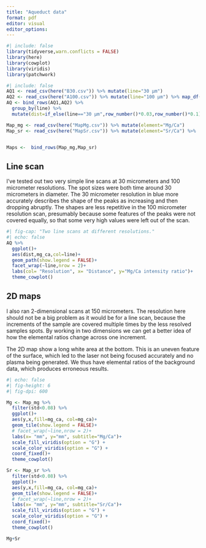---
title: "Aqueduct data"
format: pdf
editor: visual
editor_options: 
---

```{r Libraries}
#| include: false
library(tidyverse,warn.conflicts = FALSE)
library(here)
library(cowplot)
library(viridis)
library(patchwork)
```

```{r Data}
#| include: false
AQ1 <- read_csv(here("B30.csv")) %>% mutate(line="30 μm")
AQ2 <- read_csv(here("A100.csv")) %>% mutate(line="100 μm") %>% map_df(rev)
AQ <- bind_rows(AQ1,AQ2) %>% 
  group_by(line) %>% 
  mutate(dist=if_else(line=="30 μm",row_number()*0.03,row_number()*0.1))

Map_mg <- read_csv(here("MapMg.csv")) %>% mutate(element="Mg/Ca")
Map_sr <- read_csv(here("MapSr.csv")) %>% mutate(element="Sr/Ca") %>%   filter(mg_ca<0.25)


Maps <-  bind_rows(Map_mg,Map_sr)
```

## Line scan

I've tested out two very simple line scans at 30 micrometers and 100 micrometer resolutions. The spot sizes were both time around 30 micrometers in diameter. The 30 micrometer resolution in blue more accurately describes the shape of the peaks as increasing and then dropping abruptly. The shapes are less repetitive in the 100 micrometer resolution scan, presumably because some features of the peaks were not covered equally, so that some very high values were left out of the scan.

```{r Plot}
#| fig-cap: "Two line scans at different resolutions."
#| echo: false
AQ %>% 
  ggplot()+
  aes(dist,mg_ca,col=line)+
  geom_path(show.legend = FALSE)+
  facet_wrap(~line,nrow = 2)+
  labs(col= "Resolution", x= "Distance", y="Mg/Ca intensity ratio")+
  theme_cowplot()


```

## 2D maps

I also ran 2-dimensional scans at 150 micrometers. The resolution here should not be a big problem as it would be for a line scan, because the increments of the sample are covered multiple times by the less resolved samples spots. By working in two dimensions we can get a better idea of how the elemental ratios change across one increment.

The 2D map show a long white area at the bottom. This is an uneven feature of the surface, which led to the laser not being focused accurately and no plasma being generated. We thus have elemental ratios of the background data, which produces erroneous results.

```{r Maps}
#| echo: false
#| fig-height: 6
#| fig-dpi: 600

Mg <- Map_mg %>% 
  filter(std<0.08) %>% 
  ggplot()+
  aes(y,x,fill=mg_ca, col=mg_ca)+
  geom_tile(show.legend = FALSE)+
  # facet_wrap(~line,nrow = 2)+
  labs(x= "mm", y="mm", subtitle="Mg/Ca")+
  scale_fill_viridis(option = "G") +
  scale_color_viridis(option = "G") +
  coord_fixed()+
  theme_cowplot()

Sr <- Map_sr %>% 
  filter(std<0.08) %>% 
  ggplot()+
  aes(y,x,fill=mg_ca, col=mg_ca)+
  geom_tile(show.legend = FALSE)+
  # facet_wrap(~line,nrow = 2)+
  labs(x= "mm", y="mm", subtitle="Sr/Ca")+
  scale_fill_viridis(option = "G") +
  scale_color_viridis(option = "G") +
  coord_fixed()+
  theme_cowplot()

Mg+Sr

```
